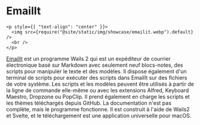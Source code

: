 # EmailIt

```mdx-code-block
<p style={{ "text-align": "center" }}>
  <img src={require("@site/static/img/showcase/emailit.webp").default} />
  <br />
</p>
```

[EmailIt](https://github.com/raguay/EmailIt/) est un programme Wails 2 qui est un expéditeur de courrier électronique basé sur Markdown avec seulement neuf blocs-notes, des scripts pour manipuler le texte et des modèles. Il dispose également d'un terminal de scripts pour exécuter des scripts dans EmailIt sur des fichiers de votre système. Les scripts et les modèles peuvent être utilisés à partir de la ligne de commande elle-même ou avec les extensions Alfred, Keyboard Maestro, Dropzone ou PopClip. Il prend également en charge les scripts et les thèmes téléchargés depuis GitHub. La documentation n'est pas complète, mais le programme fonctionne. Il est construit à l'aide de Wails2 et Svelte, et le téléchargement est une application universelle pour macOS.